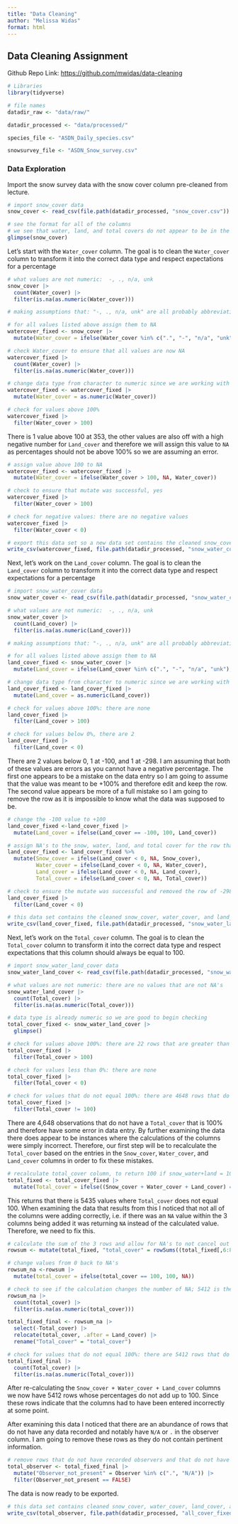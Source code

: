 ```yaml
---
title: "Data Cleaning"
author: "Melissa Widas"
format: html
---
```


## Data Cleaning Assignment

Github Repo Link: <https://github.com/mwidas/data-cleaning>

```r
# Libraries
library(tidyverse)

# file names
datadir_raw <- "data/raw/"

datadir_processed <- "data/processed/"

species_file <- "ASDN_Daily_species.csv"

snowsurvey_file <- "ASDN_Snow_survey.csv"
```

### Data Exploration

Import the snow survey data with the snow cover column pre-cleaned from lecture.

```r
# import snow_cover data
snow_cover <- read_csv(file.path(datadir_processed, "snow_cover.csv"))

# see the format for all of the columns
# we see that water, land, and total covers do not appear to be in the correct format
glimpse(snow_cover)

```

Let's start with the `Water_cover` column. The goal is to clean the `Water_cover` column to transform it into the correct data type and respect expectations for a percentage

```r
# what values are not numeric:  -, ., n/a, unk
snow_cover |> 
  count(Water_cover) |> 
  filter(is.na(as.numeric(Water_cover)))

# making assumptions that: "-, ., n/a, unk" are all probably abbreviations or other ways of indicating for NA's

# for all values listed above assign them to NA
watercover_fixed <- snow_cover |> 
  mutate(Water_cover = ifelse(Water_cover %in% c(".", "-", "n/a", "unk"), NA, Water_cover))

# check Water_cover to ensure that all values are now NA
watercover_fixed |> 
  count(Water_cover) |> 
  filter(is.na(as.numeric(Water_cover)))

# change data type from character to numeric since we are working with percentages
watercover_fixed <- watercover_fixed |> 
  mutate(Water_cover = as.numeric(Water_cover))

# check for values above 100%
watercover_fixed |> 
  filter(Water_cover > 100)
```

There is 1 value above 100 at 353, the other values are also off with a high negative number for `Land_cover` and therefore we will assign this value to `NA` as percentages should not be above 100% so we are assuming an error.

```r
# assign value above 100 to NA
watercover_fixed <- watercover_fixed |> 
  mutate(Water_cover = ifelse(Water_cover > 100, NA, Water_cover))

# check to ensure that mutate was successful, yes
watercover_fixed |> 
  filter(Water_cover > 100)

# check for negative values: there are no negative values
watercover_fixed |> 
  filter(Water_cover < 0)

# export this data set so a new data set contains the cleaned snow_cover and water_cover columns
write_csv(watercover_fixed, file.path(datadir_processed, "snow_water_cover.csv"))
```

Next, let's work on the `Land_cover` column. The goal is to clean the `Land_cover` column to transform it into the correct data type and respect expectations for a percentage

```r
# import snow_water_cover data
snow_water_cover <- read_csv(file.path(datadir_processed, "snow_water_cover.csv"))

# what values are not numeric:  -, ., n/a, unk
snow_water_cover |> 
  count(Land_cover) |> 
  filter(is.na(as.numeric(Land_cover)))

# making assumptions that: "-, ., n/a, unk" are all probably abbreviations or other ways of indicating for NA's

# for all values listed above assign them to NA
land_cover_fixed <- snow_water_cover |> 
  mutate(Land_cover = ifelse(Land_cover %in% c(".", "-", "n/a", "unk"), NA, Land_cover))

# change data type from character to numeric since we are working with percentages
land_cover_fixed <- land_cover_fixed |> 
  mutate(Land_cover = as.numeric(Land_cover))

# check for values above 100%: there are none
land_cover_fixed |> 
  filter(Land_cover > 100)

# check for values below 0%, there are 2
land_cover_fixed |> 
  filter(Land_cover < 0)
```

There are 2 values below 0, 1 at -100, and 1 at -298. I am assuming that both of these values are errors as you cannot have a negative percentage. The first one appears to be a mistake on the data entry so I am going to assume that the value was meant to be +100% and therefore edit and keep the row. The second value appears be more of a full mistake so I am going to remove the row as it is impossible to know what the data was supposed to be.

```r

# change the -100 value to +100
land_cover_fixed <-land_cover_fixed |> 
  mutate(Land_cover = ifelse(Land_cover == -100, 100, Land_cover))

# assign NA's to the snow, water, land, and total cover for the row that was recorded with a land_cover of -298 
land_cover_fixed <- land_cover_fixed %>%
  mutate(Snow_cover = ifelse(Land_cover < 0, NA, Snow_cover),
         Water_cover = ifelse(Land_cover < 0, NA, Water_cover),
         Land_cover = ifelse(Land_cover < 0, NA, Land_cover),
         Total_cover = ifelse(Land_cover < 0, NA, Total_cover))

# check to ensure the mutate was successful and removed the row of -298; yes
land_cover_fixed |> 
  filter(Land_cover < 0)

# this data set contains the cleaned snow_cover, water_cover, and land_cover columns
write_csv(land_cover_fixed, file.path(datadir_processed, "snow_water_land_cover.csv"))
```

Next, let's work on the `Total_cover` column. The goal is to clean the `Total_cover` column to transform it into the correct data type and respect expectations that this column should always be equal to 100.

```r
# import snow_water_land_cover data
snow_water_land_cover <- read_csv(file.path(datadir_processed, "snow_water_land_cover.csv"))

# what values are not numeric: there are no values that are not NA's 
snow_water_land_cover |> 
  count(Total_cover) |> 
  filter(is.na(as.numeric(Total_cover)))

# data type is already numeric so we are good to begin checking
total_cover_fixed <- snow_water_land_cover |> 
  glimpse()

# check for values above 100%: there are 22 rows that are greater than 100%
total_cover_fixed |> 
  filter(Total_cover > 100)

# check for values less than 0%: there are none
total_cover_fixed |> 
  filter(Total_cover < 0)

# check for values that do not equal 100%: there are 4648 rows that do not = 100
total_cover_fixed |> 
  filter(Total_cover != 100)
```

There are 4,648 observations that do not have a `Total_cover` that is 100% and therefore have some error in data entry. By further examining the data there does appear to be instances where the calculations of the columns were simply incorrect. Therefore, our first step will be to recalculate the `Total_cover` based on the entries in the `Snow_cover`, `Water_cover`, and `Land_cover` columns in order to fix these mistakes.

```r
# recalculate total_cover column, to return 100 if snow_water+land = 100, and NA if it does not
total_fixed <- total_cover_fixed |> 
  mutate(Total_cover = ifelse((Snow_cover + Water_cover + Land_cover) == 100, 100, NA))
```

This returns that there is 5435 values where `Total_cover` does not equal 100. When examining the data that results from this I noticed that not all of the columns were adding correctly, i.e. if there was an `NA` value within the 3 columns being added it was returning `NA` instead of the calculated value. Therefore, we need to fix this.

```r
# calculate the sum of the 3 rows and allow for NA's to not cancel out the calculation 
rowsum <- mutate(total_fixed, "total_cover" = rowSums((total_fixed[,6:8]), na.rm = TRUE))

# change values from 0 back to NA's
rowsum_na <-rowsum |> 
  mutate(total_cover = ifelse(total_cover == 100, 100, NA))

# check to see if the calculation changes the number of NA; 5412 is the new NA's
rowsum_na |> 
  count(total_cover) |> 
  filter(is.na(as.numeric(total_cover)))

total_fixed_final <- rowsum_na |> 
  select(-Total_cover) |> 
  relocate(total_cover, .after = Land_cover) |> 
  rename("Total_cover" = "total_cover")

# check for values that do not equal 100%: there are 5412 rows that do not = 100
total_fixed_final |> 
  count(Total_cover) |> 
  filter(is.na(as.numeric(Total_cover)))
```

After re-calculating the `Snow_cover + Water_cover + Land_cover` columns we now have 5412 rows whose percentages do not add up to 100. Since these rows indicate that the columns had to have been entered incorrectly at some point.

After examining this data I noticed that there are an abundance of rows that do not have any data recorded and notably have `N/A` or `.` in the observer column. I am going to remove these rows as they do not contain pertinent information.

```r
# remove rows that do not have recorded observers and that do not have total_cover values
total_observer <- total_fixed_final |> 
  mutate("Observer_not_present" = Observer %in% c(".", "N/A")) |> 
  filter(Observer_not_present == FALSE)
```

The data is now ready to be exported.

```r
# this data set contains cleaned snow_cover, water_cover, land_cover, and total_cover columns
write_csv(total_observer, file.path(datadir_processed, "all_cover_fixed_Widas.csv"))
```
